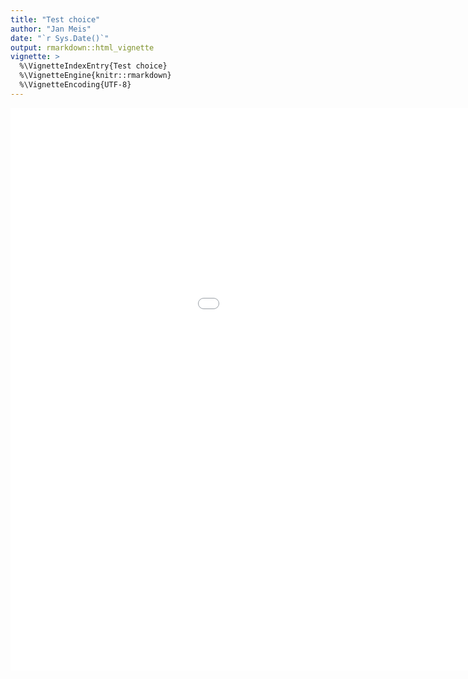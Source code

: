 ```yaml
---
title: "Test choice"
author: "Jan Meis"
date: "`r Sys.Date()`"
output: rmarkdown::html_vignette
vignette: >
  %\VignetteIndexEntry{Test choice}
  %\VignetteEngine{knitr::rmarkdown}
  %\VignetteEncoding{UTF-8}
---
```


![](./test_choice_tree.pdf){height=900px width=1200px}

